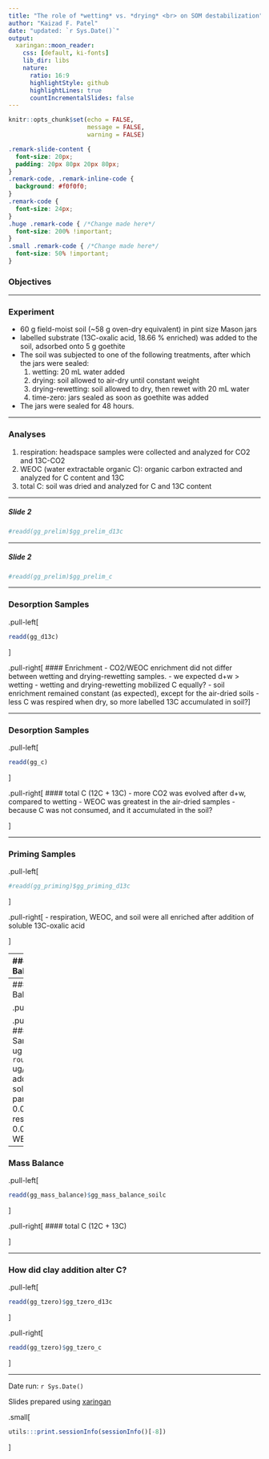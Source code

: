 ```yaml
---
title: "The role of *wetting* vs. *drying* <br> on SOM destabilization"
author: "Kaizad F. Patel"
date: "updated: `r Sys.Date()`"
output:
  xaringan::moon_reader:
    css: [default, ki-fonts]
    lib_dir: libs
    nature:
      ratio: 16:9
      highlightStyle: github
      highlightLines: true
      countIncrementalSlides: false
---
```


```r
knitr::opts_chunk$set(echo = FALSE,
                      message = FALSE,
                      warning = FALSE)
```

```css
.remark-slide-content {
  font-size: 20px;
  padding: 20px 80px 20px 80px;
}
.remark-code, .remark-inline-code {
  background: #f0f0f0;
}
.remark-code {
  font-size: 24px;
}
.huge .remark-code { /*Change made here*/
  font-size: 200% !important;
}
.small .remark-code { /*Change made here*/
  font-size: 50% !important;
}
```

### Objectives


---

### Experiment

- 60 g field-moist soil (~58 g oven-dry equivalent) in pint size Mason jars
- labelled substrate (13C-oxalic acid, 18.66 % enriched) was added to the soil, adsorbed onto 5 g goethite
- The soil was subjected to one of the following treatments, after which the jars were sealed:
  1. wetting: 20 mL water added
  1. drying: soil allowed to air-dry until constant weight
  1. drying-rewetting: soil allowed to dry, then rewet with 20 mL water
  1. time-zero: jars sealed as soon as goethite was added
- The jars were sealed for 48 hours.

---

### Analyses

1. respiration: headspace samples were collected and analyzed for CO2 and 13C-CO2
1. WEOC (water extractable organic C): organic carbon extracted and analyzed for C content and 13C
1. total C: soil was dried and analyzed for C and 13C content

---


##### Slide 2

```r
#readd(gg_prelim)$gg_prelim_d13c
```

---

##### Slide 2

```r
#readd(gg_prelim)$gg_prelim_c
```

---

### Desorption Samples

.pull-left[
```r
readd(gg_d13c)
```
]

.pull-right[
#### Enrichment
- CO2/WEOC enrichment did not differ between wetting and drying-rewetting samples.
  - we expected d+w > wetting
  - wetting and drying-rewetting mobilized C equally? 
- soil enrichment remained constant (as expected), except for the air-dried soils
  - less C was respired when dry, so more labelled 13C accumulated in soil?
]

---

### Desorption Samples

.pull-left[
```r
readd(gg_c)
```
]

.pull-right[
#### total C (12C + 13C)
- more CO2 was evolved after d+w, compared to wetting
- WEOC was greatest in the air-dried samples
  - because C was not consumed, and it accumulated in the soil?

]

---

### Priming Samples

.pull-left[
```r
#readd(gg_priming)$gg_priming_d13c
```
]

.pull-right[
- respiration, WEOC, and soil were all enriched after addition of soluble 13C-oxalic acid

]

---
### Mass Balance

.pull-left[
```r
readd(gg_mass_balance)$gg_massbalance_desorp
```
]

.pull-right[
#### Desorption Samples
]
---
### Mass Balance

.pull-left[
```r
readd(gg_mass_balance)$gg_massbalance_priming
```
]


.pull-right[
#### Priming Samples
- 417 ug (`r round(417/58,2)` ug/g) 13C was added as solution
- partitioned as 0.04 ug/g in respiration and 0.08 ug/g in WEOC
]

---

### Mass Balance

.pull-left[
```r
readd(gg_mass_balance)$gg_mass_balance_soilc
```
]


.pull-right[
#### total C (12C + 13C)


]

---

### How did clay addition alter C?

.pull-left[
```r
readd(gg_tzero)$gg_tzero_d13c
```
]

.pull-right[
```r
readd(gg_tzero)$gg_tzero_c
```
]

---

Date run: `r Sys.Date()`

Slides prepared using [xaringan](https://github.com/yihui/xaringan)


.small[
```r
utils:::print.sessionInfo(sessionInfo()[-8])
```
]